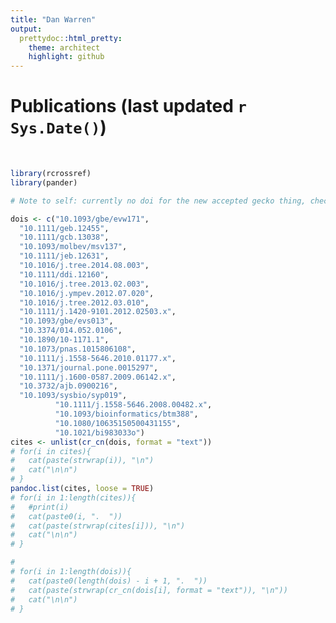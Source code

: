 ```yaml
---
title: "Dan Warren"
output:
  prettydoc::html_pretty:
    theme: architect
    highlight: github
---
```



# Publications (last updated `r Sys.Date()`)
<br>
```r
library(rcrossref)
library(pander)

# Note to self: currently no doi for the new accepted gecko thing, check back

dois <- c("10.1093/gbe/evw171",
  "10.1111/geb.12455",
  "10.1111/gcb.13038",
  "10.1093/molbev/msv137",
  "10.1111/jeb.12631",
  "10.1016/j.tree.2014.08.003",
  "10.1111/ddi.12160",
  "10.1016/j.tree.2013.02.003",
  "10.1016/j.ympev.2012.07.020",
  "10.1016/j.tree.2012.03.010",
  "10.1111/j.1420-9101.2012.02503.x",
  "10.1093/gbe/evs013",
  "10.3374/014.052.0106",
  "10.1890/10-1171.1",
  "10.1073/pnas.1015806108",
  "10.1111/j.1558-5646.2010.01177.x",
  "10.1371/journal.pone.0015297",
  "10.1111/j.1600-0587.2009.06142.x",
  "10.3732/ajb.0900216",
  "10.1093/sysbio/syp019",
          "10.1111/j.1558-5646.2008.00482.x",
          "10.1093/bioinformatics/btm388",
          "10.1080/10635150500431155",
          "10.1021/bi983033o")
cites <- unlist(cr_cn(dois, format = "text"))
# for(i in cites){
#   cat(paste(strwrap(i)), "\n")
#   cat("\n\n")
# }
pandoc.list(cites, loose = TRUE)
# for(i in 1:length(cites)){
#   #print(i)
#   cat(paste0(i, ".  "))
#   cat(paste(strwrap(cites[i])), "\n")
#   cat("\n\n")
# }

# 
# for(i in 1:length(dois)){
#   cat(paste0(length(dois) - i + 1, ".  "))
#   cat(paste(strwrap(cr_cn(dois[i], format = "text")), "\n"))
#   cat("\n\n")
# }
```
